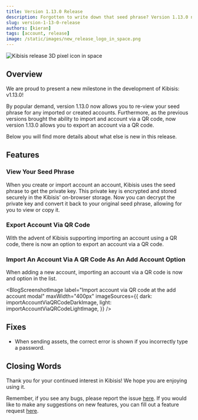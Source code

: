 ```yaml
---
title: Version 1.13.0 Release
description: Forgotten to write down that seed phrase? Version 1.13.0 now allows you to view once more!
slug: version-1-13-0-release
authors: [kieran]
tags: [account, release]
image: /static/images/new_release_logo_in_space.png
---
```


<!-- components -->

<!-- constants -->

<!-- images -->

![Kibisis release 3D pixel icon in space](/images/new_release_logo_in_space.png)

## Overview

<!-- change just the version for new posts -->
We are proud to present a new milestone in the development of Kibisis: v1.13.0!

<!-- re-write this paragraph for all new versions -->
By popular demand, version 1.13.0 now allows you to re-view your seed phrase for any imported or created accounts. Furthermore, as the previous versions brought the ability to import and account via a QR code, now version 1.13.0 allows you to export an account via a QR code.

<!-- truncate -->

Below you will find more details about what else is new in this release.

<!-- go into detail about the new versions, or omit if no new features with in the release -->
## Features

### View Your Seed Phrase

When you create or import account an account, Kibisis uses the seed phrase to get the private key. This private key is encrypted and stored securely in the Kibisis' on-browser storage. Now you can decrypt the private key and convert it back to your original seed phrase, allowing for you to view or copy it.

### Export Account Via QR Code

With the advent of Kibisis supporting importing an account using a QR code, there is now an option to export an account via a QR code.

### Import An Account Via A QR Code As An Add Account Option

When adding a new account, importing an account via a QR code is now and option  in the list.

<BlogScreenshotImage
  label="Import account via QR code at the add account modal"
  maxWidth="400px"
  imageSources={{
    dark: importAccountViaQRCodeDarkImage,
    light: importAccountViaQRCodeLightImage,
  }}
/>

<!-- just give a bulleted list of fixes, or omit if no fixes with in the release -->
## Fixes

* When sending assets, the correct error is shown if you incorrectly type a password.

## Closing Words

<!-- leave this paragraph as standard sign off -->
Thank you for your continued interest in Kibisis! We hope you are enjoying using it.

Remember, if you see any bugs, please report the issue <a href={REPORT_A_BUG_LINK} rel="noreferrer" target="_blank">here</a>. If you would like to make any suggestions on new features, you can fill out a feature request <a href={SUGGEST_A_FEATURE_LINK} rel="noreferrer" target="_blank">here</a>.
